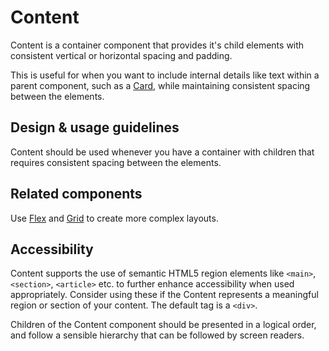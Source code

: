 
<Meta title="Components/Layouts and Structure/Content" component={Content} />

# Content

Content is a container component that provides it's child elements with
consistent vertical or horizontal spacing and padding.

This is useful for when you want to include internal details like text within a
parent component, such as a
[Card,](../?path=/docs/components-layouts-and-structure-card--docs) while
maintaining consistent spacing between the elements.

## Design & usage guidelines

Content should be used whenever you have a container with children that requires
consistent spacing between the elements.

## Related components

Use [Flex](../?path=/docs/components-layouts-and-structure-flex--docs) and
[Grid](../?path=/docs/components-layouts-and-structure-grid--docs) to create
more complex layouts.

## Accessibility

Content supports the use of semantic HTML5 region elements like `<main>`,
`<section>`, `<article>` etc. to further enhance accessibility when used
appropriately. Consider using these if the Content represents a meaningful
region or section of your content. The default tag is a `<div>`.

Children of the Content component should be presented in a logical order, and
follow a sensible hierarchy that can be followed by screen readers.
